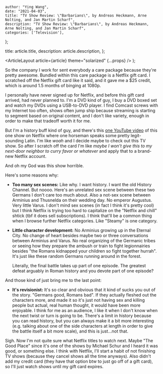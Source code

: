 
    author: "Ying Wang",
    date: "2021-04-03",
    title: "TV Show Review: \"Barbarians\", by Andreas Heckmann, Arne Nolting, and Jan Martin Scharf",
    description: "TV Show Review: \"Barbarians\", by Andreas Heckmann, Arne Nolting, and Jan Martin Scharf",
    categories: ['Television'],
};

  title: article.title,
  description: article.description,
};

  <ArticleLayout article={article} theme="solarized" {...props} />
);

So the company I work for sent everybody a care package because they're pretty
awesome. Bundled within this care package is a Netflix gift card. I scratched
off the Netflix gift card like it said, and it gave me a $25 credit, which is
around 1.5 months of binging at 1080p.

I personally have never signed up for Netflix, and before this gift card
arrived, had never planned to. I'm a DVD kind of guy, I buy a DVD boxed set and
watch my DVDs using a USB-to-DVD player. I find Comcast screws with my Internet
too often, shows often jump ship because streaming is starting to segment based
on original content, and I don't like variety, enough in order to make that
tradeoff worth it for me.

But I'm a history buff kind of guy, and there's this [one YouTube
video](https://www.youtube.com/watch?v=ojC-zTXSAsY) of this one show on Netflix
where one horseman speaks some pretty legit-sounding Latin. I'm like _woah_ and
I decide maybe to check out this TV show. So after I scratch off the card I'm
like _maybe I won't give this to my next-door neighbor to curry favor or
whatever_ and apply that to a brand-new Netflix account.

And oh my God was this show horrible.

Here's some reasons why:

- **Too many sex scenes:** Like why. I want history. I want the old History
  Channel. But noooo. Here's an unrelated sex scene between these two Germans
  I don't care too much about. Also a not-sex scene between Arminius and
  Thusnelda on their wedding day. No emperor Augustus. Very little Varus. I
  don't mind sex scenes (in fact I think it's pretty cool) but I think Netflix
  is trying too hard to capitalize on the "Netflix and chill" shtick (tbf it
  does sell subscriptions). I think that'll be a common thing when I browse
  further Netflix categories. Like "Steamy" is one category.

- **Little character development:** No Arminius growing up in the Eternal
  City. No change of heart besides maybe two or three conversations between
  Arminius and Varus. No real organizing of the Germanic tribes or seeing how
  they prepare the ambush or train to fight legionnairies besides "the Romans
  kidnapped your children so fight together hurrah". It's just like these
  random Germans running around in the forest.

  Literally, the final battle takes up part of one episode. The greatest
  defeat arguably in Roman history and you devote part of one episode?

And those kind of just bring me to the last point:

- **It's revisionist:** It's so clear and obvious that it kind of sucks you
  out of the story. "Germans good, Romans bad". If they actually fleshed out
  the characters more, and made it so it's just not having sex and killing
  people but actual, real human thought, it would have been more enjoyable. I
  think for me as an audience, I like it when I don't know when the next twist
  or turn is going to be. There's a limit in history because you can read
  history, but you can always make it a bit more interesting (e.g. talking
  about one of the side characters at length in order to give the battle
  itself a bit more scale), and this is just...not that.

Sigh. Now I'm not quite sure what Netflix titles to watch next. Maybe "The Good
Place" since it's one of the shows by Michael Schur and I heard it was good, or
something else. I think with Netflix, I'll start a habit of not finishing TV
shows (because they cancel shows all the time anyways). Also didn't add my
credit card (they have that option btw to just go off of a gift card), so I'll
just watch shows until my gift card expires.
